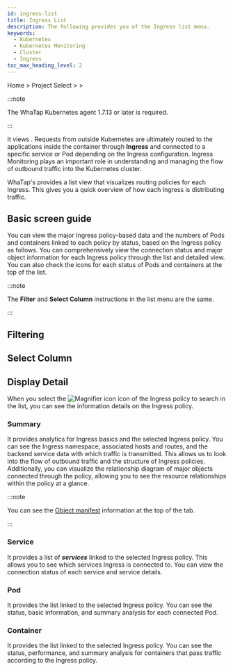 ```yaml
---
id: ingress-list
title: Ingress List
description: The following provides you of the Ingress list menu.
keywords:
  - Kubernetes
  - Kubernetes Monitoring
  - Cluster
  - Ingress
toc_max_heading_level: 2
---
```


Home &gt; Project Select &gt; <Cmdname sid="side_serviceNetworking" className="uitext" /> &gt; <Cmdname sid="side_ingressList" className="uitext" />

:::note 

The WhaTap Kubernetes agent 1.7.13 or later is required. 

:::

It views <Cmdname sid="side_ingressList" className="uitext" />. Requests from outside Kubernetes are ultimately routed to the applications inside the container through **Ingress** and connected to a specific service or Pod depending on the Ingress configuration. Ingress Monitoring plays an important role in understanding and managing the flow of outbound traffic into the Kubernetes cluster.

WhaTap's <Cmdname sid="side_ingressList" className="uitext" /> provides a list view that visualizes routing policies for each Ingress. This gives you a quick overview of how each Ingress is distributing traffic. 

## Basic screen guide

You can view the major Ingress policy-based data and the numbers of Pods and containers linked to each policy by status, based on the Ingress policy as follows. You can comprehensively view the connection status and major object information for each Ingress policy through the list and detailed view. You can also check the icons for each status of Pods and containers at the top of the list. 

<ImgLang img='k8s-ingress-list.png' desc='Ingress list basic screen' />

:::note 

The **Filter** and **Select Column** instructions in the list menu are the same.

:::

## Filtering


<K8slistfilter />
  
## Select Column


<K8slistcl />

## Display Detail

When you select the ![Magnifier icon](/img/ic-search.svg) <Cmdname sid="display_detail" className="uitext" /> icon of the Ingress policy to search in the list, you can see the information details on the Ingress policy. 

<ImgLang img='k8s-ingress-list-dt.png' desc='Ingress list details' />

### Summary

It provides <Cmdname sid="overview" className="uitext" /> analytics for Ingress basics and the selected Ingress policy. You can see the Ingress namespace, associated hosts and routes, and the backend service data with which traffic is transmitted. This allows us to look into the flow of outbound traffic and the structure of Ingress policies. Additionally, you can visualize the relationship diagram of major objects connected through the policy, allowing you to see the resource relationships within the policy at a glance. 

:::note 

You can see the [Object manifest](object-manifest) information at the top of the <Cmdname sid="overview" className="uitext" /> tab.

:::

### Service

It provides a list of ***services*** linked to the selected Ingress policy. This allows you to see which services Ingress is connected to. You can view the connection status of each service and service details.

### Pod

It provides the <Cmdname sid="kube_pod" className="uitext" /> list linked to the selected Ingress policy. You can see the status, basic information, and summary analysis for each connected Pod.

### Container

It provides the <Cmdname sid="container" className="uitext" /> list linked to the selected Ingress policy. You can see the status, performance, and summary analysis for containers that pass traffic according to the Ingress policy.
